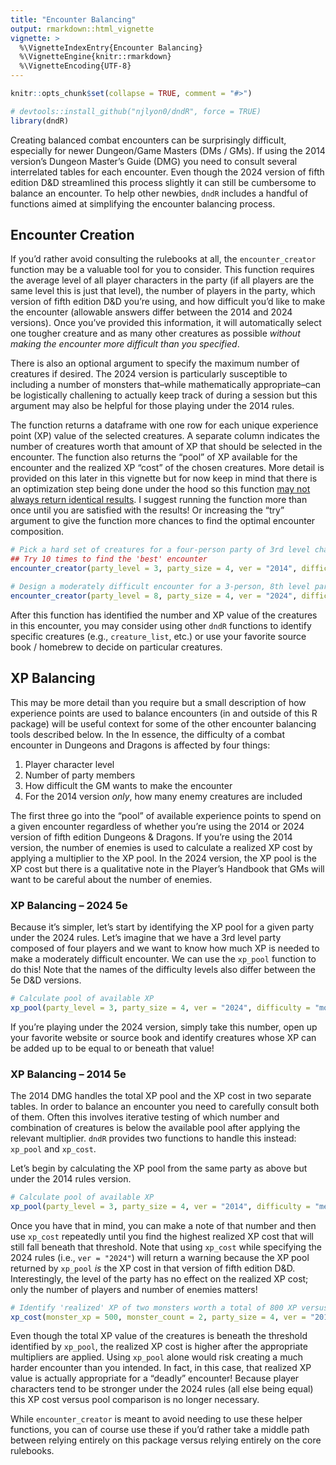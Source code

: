 ```yaml
---
title: "Encounter Balancing"
output: rmarkdown::html_vignette
vignette: >
  %\VignetteIndexEntry{Encounter Balancing}
  %\VignetteEngine{knitr::rmarkdown}
  %\VignetteEncoding{UTF-8}
---
```


```r
knitr::opts_chunk$set(collapse = TRUE, comment = "#>")
```

```r
# devtools::install_github("njlyon0/dndR", force = TRUE)
library(dndR)
```

Creating balanced combat encounters can be surprisingly difficult, especially for newer Dungeon/Game Masters (DMs / GMs). If using the 2014 version's Dungeon Master's Guide (DMG) you need to consult several interrelated tables for each encounter. Even though the 2024 version of fifth edition D&D streamlined this process slightly it can still be cumbersome to balance an encounter. To help other newbies, `dndR` includes a handful of functions aimed at simplifying the encounter balancing process.

## Encounter Creation

If you'd rather avoid consulting the rulebooks at all, the `encounter_creator` function may be a valuable tool for you to consider. This function requires the average level of all player characters in the party (if all players are the same level this is just that level), the number of players in the party, which version of fifth edition D&D you're using, and how difficult you'd like to make the encounter (allowable answers differ between the 2014 and 2024 versions). Once you've provided this information, it will automatically select one tougher creature and as many other creatures as possible _without making the encounter more difficult than you specified_.

There is also an optional argument to specify the maximum number of creatures if desired. The 2024 version is particularly susceptible to including a number of monsters that--while mathematically appropriate--can be logistically challening to actually keep track of during a session but this argument may also be helpful for those playing under the 2014 rules.

The function returns a dataframe with one row for each unique experience point (XP) value of the selected creatures. A separate column indicates the number of creatures worth that amount of XP that should be selected in the encounter. The function also returns the "pool" of XP available for the encounter and the realized XP "cost" of the chosen creatures. More detail is provided on this later in this vignette but for now keep in mind that there is an optimization step being done under the hood so this function <u>may not always return identical results</u>. I suggest running the function more than once until you are satisfied with the results! Or increasing the "try" argument to give the function more chances to find the optimal encounter composition.

```r
# Pick a hard set of creatures for a four-person party of 3rd level characters
## Try 10 times to find the 'best' encounter
encounter_creator(party_level = 3, party_size = 4, ver = "2014", difficulty = "hard", try = 10)

# Design a moderately difficult encounter for a 3-person, 8th level party with no more than 6 creatures
encounter_creator(party_level = 8, party_size = 4, ver = "2024", difficulty = "moderate", max_creatures = 6)
```

After this function has identified the number and XP value of the creatures in this encounter, you may consider using other `dndR` functions to identify specific creatures (e.g., `creature_list`, etc.) or use your favorite source book / homebrew to decide on particular creatures.

## XP Balancing 

This may be more detail than you require but a small description of how experience points are used to balance encounters (in and outside of this R package) will be useful context for some of the other encounter balancing tools described below. In the In essence, the difficulty of a combat encounter in Dungeons and Dragons is affected by four things:

1. Player character level
2. Number of party members
3. How difficult the GM wants to make the encounter
4. For the 2014 version _only_, how many enemy creatures are included

The first three go into the "pool" of available experience points to spend on a given encounter regardless of whether you're using the 2014 or 2024 version of fifth edition Dungeons & Dragons. If you're using the 2014 version, the number of enemies is used to calculate a realized XP cost by applying a multiplier to the XP pool. In the 2024 version, the XP pool is the XP cost but there is a qualitative note in the Player's Handbook that GMs will want to be careful about the number of enemies.

### XP Balancing -- 2024 5e

Because it's simpler, let's start by identifying the XP pool for a given party under the 2024 rules. Let's imagine that we have a 3rd level party composed of four players and we want to know how much XP is needed to make a moderately difficult encounter. We can use the `xp_pool` function to do this! Note that the names of the difficulty levels also differ between the 5e D&D versions.

```r
# Calculate pool of available XP
xp_pool(party_level = 3, party_size = 4, ver = "2024", difficulty = "moderate")
```

If you're playing under the 2024 version, simply take this number, open up your favorite website or source book and identify creatures whose XP can be added up to be equal to or beneath that value!

### XP Balancing -- 2014 5e

The 2014 DMG handles the total XP pool and the XP cost in two separate tables. In order to balance an encounter you need to carefully consult both of them. Often this involves iterative testing of which number and combination of creatures is below the available pool after applying the relevant multiplier. `dndR` provides two functions to handle this instead: `xp_pool` and `xp_cost`. 

Let's begin by calculating the XP pool from the same party as above but under the 2014 rules version.

```r
# Calculate pool of available XP
xp_pool(party_level = 3, party_size = 4, ver = "2014", difficulty = "medium")
```

Once you have that in mind, you can make a note of that number and then use `xp_cost` repeatedly until you find the highest realized XP cost that will still fall beneath that threshold. Note that using `xp_cost` while specifying the 2024 rules (i.e., `ver = "2024"`) will return a warning because the XP pool returned by `xp_pool` _is_ the XP cost in that version of fifth edition D&D. Interestingly, the level of the party has no effect on the realized XP cost; only the number of players and number of enemies matters!

```r
# Identify 'realized' XP of two monsters worth a total of 800 XP versus our party
xp_cost(monster_xp = 500, monster_count = 2, party_size = 4, ver = "2014")
```

Even though the total XP value of the creatures is beneath the threshold identified by `xp_pool`, the realized XP cost is higher after the appropriate multipliers are applied. Using `xp_pool` alone would risk creating a much harder encounter than you intended. In fact, in this case, that realized XP value is actually appropriate for a "deadly" encounter! Because player characters tend to be stronger under the 2024 rules (all else being equal) this XP cost versus pool comparison is no longer necessary.

While `encounter_creator` is meant to avoid needing to use these helper functions, you can of course use these if you'd rather take a middle path between relying entirely on this package versus relying entirely on the core rulebooks.
